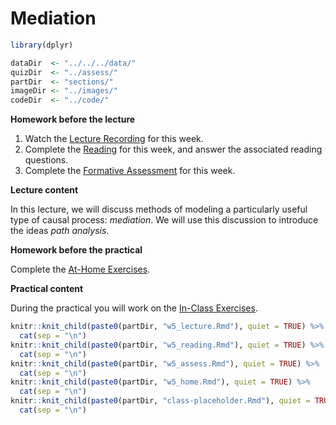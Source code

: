 # Mediation

```{r week5_global_options, include = FALSE}
library(dplyr)

dataDir  <- "../../../data/"
quizDir  <- "../assess/"
partDir  <- "sections/"
imageDir <- "../images/"
codeDir  <- "../code/"
```

**Homework before the lecture**

1. Watch the [Lecture Recording](lecture-3.html) for this week.
1. Complete the [Reading](reading-3.html) for this week, and answer the 
associated reading questions.
1. Complete the [Formative Assessment](formative-assessment-3.html) for this week.

**Lecture content**

In this lecture, we will discuss methods of modeling a particularly useful type
of causal process: *mediation*. We will use this discussion to introduce the
ideas *path analysis*.

**Homework before the practical**

Complete the [At-Home Exercises](at-home-exercises-3.html). 

**Practical content**

During the practical you will work on the [In-Class Exercises](in-class-exercises-3.html).

```{r, echo = FALSE, message = FALSE, warning = FALSE, results = "asis"}
knitr::knit_child(paste0(partDir, "w5_lecture.Rmd"), quiet = TRUE) %>% 
  cat(sep = "\n")
knitr::knit_child(paste0(partDir, "w5_reading.Rmd"), quiet = TRUE) %>% 
  cat(sep = "\n")
knitr::knit_child(paste0(partDir, "w5_assess.Rmd"), quiet = TRUE) %>% 
  cat(sep = "\n")
knitr::knit_child(paste0(partDir, "w5_home.Rmd"), quiet = TRUE) %>% 
  cat(sep = "\n")
knitr::knit_child(paste0(partDir, "class-placeholder.Rmd"), quiet = TRUE) %>% 
  cat(sep = "\n")
```
